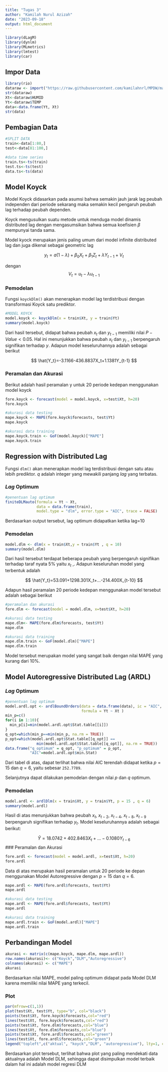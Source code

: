 ```yaml
---
title: "Tugas 3"
author: "Kamilah Nurul Azizah"
date: "2023-09-18"
output: html_document
---
```


```r
library(dLagM)
library(dynlm)
library(MLmetrics)
library(lmtest)
library(car)
```

## Impor Data

```r
library(rio)
dataraw <- import("https://raw.githubusercontent.com/kamilahnrl/MPDW/main/Pertemuan%202/data%202.csv")
str(dataraw)
Xt<-dataraw$HUMID
Yt<-dataraw$TEMP
data<-data.frame(Yt, Xt)
str(data)
```

## Pembagian Data

```r
#SPLIT DATA
train<-data[1:80,]
test<-data[81:100,]
```

```r
#data time series
train.ts<-ts(train)
test.ts<-ts(test)
data.ts<-ts(data)
```

## Model Koyck

Model Koyck didasarkan pada asumsi bahwa semakin jauh jarak lag peubah independen dari periode sekarang maka semakin kecil pengaruh peubah lag terhadap peubah dependen.

Koyck mengusulkan suatu metode untuk menduga model dinamis distributed lag dengan mengasumsikan bahwa semua koefisien $\beta$ mempunyai tanda sama.

Model kyock merupakan jenis paling umum dari model infinite distributed lag dan juga dikenal sebagai geometric lag

$$
y_t=a(1-\lambda)+\beta_0X_t+\beta_1Z_t+\lambda Y_{t-1}+V_t
$$

dengan $$V_t=u_t-\lambda u_{t-1}$$

### Pemodelan

Fungsi `koyckDlm()` akan menerapkan model lag terdistribusi dengan transformasi Koyck satu prediktor.

```r
#MODEL KOYCK
model.koyck <- koyckDlm(x = train$Xt, y = train$Yt)
summary(model.koyck)
```

Dari hasil tersebut, didapat bahwa peubah $x_t$ dan $y_{t-1}$ memiliki nilai $P-Value<0.05$. Hal ini menunjukkan bahwa peubah $x_t$ dan $y_{t-1}$ berpengaruh signifikan terhadap $y$. Adapun model keseluruhannya adalah sebagai berikut

$$
\hat{Y_t}=-3.1166-436.8837X_t+1.1381Y_{t-1}
$$

### Peramalan dan Akurasi

Berikut adalah hasil peramalan y untuk 20 periode kedepan menggunakan model koyck

```r
fore.koyck <- forecast(model = model.koyck, x=test$Xt, h=20)
fore.koyck

#akurasi data testing
mape.koyck <- MAPE(fore.koyck$forecasts, test$Yt)
mape.koyck

#akurasi data training
mape.koyck.train <- GoF(model.koyck)["MAPE"]
mape.koyck.train
```

## Regression with Distributed Lag

Fungsi `dlm()` akan menerapkan model lag terdistribusi dengan satu atau lebih prediktor. $q$ adalah integer yang mewakili panjang *lag* yang terbatas.

### *Lag* Optimum

```r
#penentuan lag optimum 
finiteDLMauto(formula = Yt ~ Xt,
              data = data.frame(train),
              model.type = "dlm", error.type = "AIC", trace = FALSE)
```

Berdasarkan output tersebut, lag optimum didapatkan ketika lag=10

### Pemodelan
```r
model.dlm <- dlm(x = train$Xt,y = train$Yt , q = 10)
summary(model.dlm)
```

Dari hasil tersebut terdapat beberapa peubah yang berpengaruh signifikan terhadap taraf nyata 5% yaitu $x_t$ ,. Adapun keseluruhan model yang terbentuk adalah

$$
\hat{Y_t}=53.091+1298.301X_t+...-214.400X_{t-10}
$$

Adapun hasil peramalan 20 periode kedepan menggunakan model tersebut adalah sebagai berikut

```r
#peramalan dan akurasi
fore.dlm <- forecast(model = model.dlm, x=test$Xt, h=20)

#akurasi data testing
mape.dlm<- MAPE(fore.dlm$forecasts, test$Yt)
mape.dlm

#akurasi data training
mape.dlm.train <- GoF(model.dlm)["MAPE"]
mape.dlm.train
```

Model tersebut merupakan model yang sangat baik dengan nilai MAPE yang kurang dari 10%.

## Model Autoregressive Distributed Lag (ARDL)

### *Lag* Optimum

```r
#penentuan lag optimum
model.ardl.opt <- ardlBoundOrders(data = data.frame(data), ic = "AIC", 
                                  formula = Yt ~ Xt )
min_p=c()
for(i in 1:10){
  min_p[i]=min(model.ardl.opt$Stat.table[[i]])
}
q_opt=which(min_p==min(min_p, na.rm = TRUE))
p_opt=which(model.ardl.opt$Stat.table[[q_opt]] == 
              min(model.ardl.opt$Stat.table[[q_opt]], na.rm = TRUE))
data.frame("q_optimum" = q_opt, "p_optimum" = p_opt, 
           "AIC"=model.ardl.opt$min.Stat)
```

Dari tabel di atas, dapat terlihat bahwa nilai AIC terendah didapat ketika $p=15$ dan $q=6$, yaitu sebesar `252.7789`.

Selanjutnya dapat dilakukan pemodelan dengan nilai $p$ dan $q$ optimum.

### Pemodelan
```r
model.ardl <- ardlDlm(x = train$Xt, y = train$Yt, p = 15 , q = 6)
summary(model.ardl)
```
Hasil di atas menunjukkan bahwa peubah $x_{t}$, $x_{t-2}$, $x_{t-4}$, $x_{t-8}$, $x_{t-9}$ berpengaruh signifikan terhadap $y_t$. Model keseluruhannya adalah sebagai berikut:

$$
\hat{Y}=18.0742+402.8463X_t+...-0.1080Y_{t-6}
$$
### Peramalan dan Akurasi

```r
fore.ardl <- forecast(model = model.ardl, x=test$Xt, h=20)
fore.ardl
```

Data di atas merupakan hasil peramalan untuk 20 periode ke depan menggunakan Model Autoregressive dengan $p=15$ dan $q=6$.

```r
mape.ardl <- MAPE(fore.ardl$forecasts, test$Yt)
mape.ardl

#akurasi data testing
mape.ardl <- MAPE(fore.ardl$forecasts, test$Yt)
mape.ardl

#akurasi data training
mape.ardl.train <- GoF(model.ardl)["MAPE"]
mape.ardl.train
```


## Perbandingan Model

```r
akurasi <- matrix(c(mape.koyck, mape.dlm, mape.ardl))
row.names(akurasi)<- c("Koyck","DLM","Autoregressive")
colnames(akurasi) <- c("MAPE")
akurasi
```

Berdasarkan nilai MAPE, model paling optimum didapat pada Model DLM karena memiliki nilai MAPE yang terkecil.

### Plot

```r
par(mfrow=c(1,1))
plot(test$Xt, test$Yt, type="b", col="black")
points(test$Xt, fore.koyck$forecasts,col="red")
lines(test$Xt, fore.koyck$forecasts,col="red")
points(test$Xt, fore.dlm$forecasts,col="blue")
lines(test$Xt, fore.dlm$forecasts,col="blue")
points(test$Xt, fore.ardl$forecasts,col="green")
lines(test$Xt, fore.ardl$forecasts,col="green")
legend("topleft",c("aktual", "koyck","DLM", "autoregressive"), lty=1, col=c("black","red","blue","orange","green"), cex=0.8)
```

Berdasarkan plot tersebut, terlihat bahwa plot yang paling mendekati data aktualnya adalah Model DLM, sehingga dapat disimpulkan model terbaik dalam hal ini adalah model regresi DLM